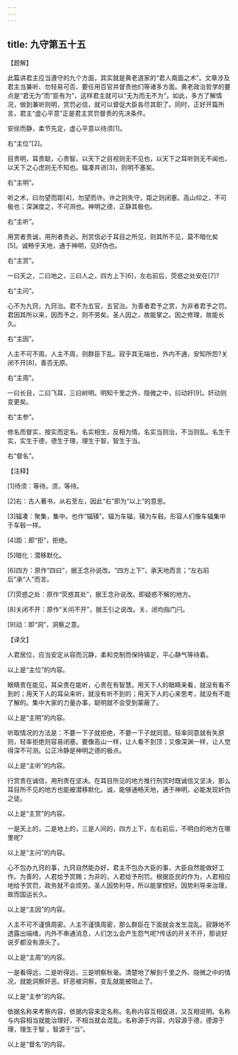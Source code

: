 ```yaml
---
---
---
```

title: 九守第五十五
---




【题解】

此篇讲君主应当遵守的九个方面，其实就是黄老道家的“君人南面之术”。文章涉及君主当兼听、勿轻易可否、要任用百官并督责他们等诸多方面。黄老政治哲学的要点是“君无为”而“臣有为”，这样君主就可以“无为而无不为”。如此，多方了解情况，做到兼听则明，赏罚必信，就可以督促大臣各尽其职了。同时，正好开篇所言，君主“虚心平意”正是君主赏罚督责的先决条件。

安徐而静，柔节先定，虚心平意以待须[1]。

右“主位”[2]。

目贵明，耳贵聪，心贵智。以天下之目视则无不见也，以天下之耳听则无不闻也，以天下之心虑则无不知也。辐凑并进[3]，则明不塞矣。

右“主明”。

听之术，曰勿望而距[4]，勿望而许。许之则失守，距之则闭塞。高山仰之，不可极也；深渊度之，不可测也。神明之德，正静其极也。

右“主听”。

用赏者贵诚，用刑者贵必。刑赏信必于耳目之所见，则其所不见，莫不暗化矣[5]。诚畅乎天地，通于神明，见奸伪也。

右“主赏”。

一曰天之，二曰地之，三曰人之，四方上下[6]，左右前后，荧惑之处安在[7]?

右“主问”。

心不为九窍，九窍治。君不为五官，五官治。为善者君予之赏，为非者君予之罚。君因其所以来，因而予之，则不劳矣。圣人因之，故能掌之。因之修理，故能长久。

右“主因”。

人主不可不周。人主不周，则群臣下乱。寂乎其无端也，外内不通，安知所怨?关闭不开[8]，善否无原。

右“主周”。

一曰长目，二曰飞耳，三曰树明。明知千里之外，隐微之中，曰动奸[9]。奸动则变更矣。

右“主参”。

修名而督实，按实而定名。名实相生，反相为情。名实当则治，不当则乱。名生于实，实生于德，德生于理，理生于智，智生于当。

右“督名”。

【注释】

[1]待须：等待。须，等待。

[2]右：古人著书，从右至左，因此“右”即为“以上”的意思。

[3]辐凑：聚集，集中。也作“辐辏”。辐为车辐，辏为车毂。形容人们像车辐集中于车毂一样。

[4]距：即“拒”，拒绝。

[5]暗化：潜移默化。

[6]四方：原作“四曰”，据王念孙说改。“四方上下”，承天地而言；“左右前后”承“人”而言。

[7]荧惑之处：原作“荧惑其处”，据王念孙说改。即疑惑不解的地方。

[8]关闭不开：原作“关闬不开”，据王引之说改。关、闭均指门闩。

[9]动：即“洞”，洞察之意。

【译文】

人君居位，应当安定从容而沉静，柔和克制而保持镇定，平心静气等待着。

以上是“主位”的内容。

眼睛贵在能见，耳朵贵在能听，心贵在有智慧。用天下人的眼睛来看，就没有看不到的；用天下人的耳朵来听，就没有听不到的；用天下人的心来思考，就没有不能了解的。集中大家的力量办事，聪明就不会受到蒙蔽了。

以上是“主明”的内容。

听取情况的方法是：不要一下子就拒绝，不要一下子就同意。轻率同意就有失原则，轻率拒绝则容易闭塞。要像高山一样，让人看不到顶；又像深渊一样，让人觉得深不可测。公正冷静是神明之德的极点。

以上是“主听”的内容。

行赏贵在诚信，用刑贵在坚决。在耳目所见的地方推行刑赏时既诚信又坚决，那么耳目所不见的地方也能被潜移默化。诚，能够通畅天地，通于神明，必能发现奸伪之徒。

以上是“主赏”的内容。

一是天上的，二是地上的，三是人间的，四方上下，左右前后，不明白的地方在哪里呢?

以上是“主问”的内容。

心不包办九窍的事，九窍自然能办好。君主不包办大臣的事，大臣自然能做好工作。为善的，人君给予赏赐；为非的，人君给予刑罚。根据臣民的作为，人君相应地给予赏罚，政务就不会烦劳。圣人因势利导，所以能掌控好。因势利导来治理，故而国运长久。

以上是“主因”的内容。

人主不可不谨慎周密。人主不谨慎周密，那么群臣在下面就会发生混乱。寂静地不透露出端绪，内外不串通消息，人们怎么会产生怨气呢?传话的开关不开，那说好说歹都没有源头了。

以上是“主周”的内容。

一是看得远，二是听得远，三是明察秋毫。清楚地了解到千里之外、隐微之中的情况，就能洞察奸恶。奸恶被洞察，变乱就能被阻止了。

以上是“主参”的内容。

依据名称来考察内容，依据内容来定名称。名称内容互相促进，又互相说明。名称与内容相当就能治理好，不相当就会混乱。名称源于内容，内容源于德，德源于理，理生于智 ，智源于“当”。

以上是“督名”的内容。